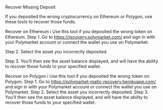 Recover Missing Deposit

If you deposited the wrong cryptocurrency on Ethereum or Polygon, use these tools to recover those funds.

Recover on Ethereum
ℹ️ Use this tool if you deposited the wrong token on Ethereum.
Step 1. Go to https://recovery.polymarket.com/ and sign in with your Polymarket account or connect the wallet you use on Polymarket.

Step 2. Select the asset you incorrectly deposited.

Step 3. You’ll then see the asset balance displayed, and will have the ability to recover those funds to your specified wallet.

Recover on Polygon
ℹ️ Use this tool if you deposited the wrong token on Polygon.
Step 1. Go to https://polymarket-matic-recovery.herokuapp.com/ and sign in with your Polymarket account or connect the wallet you use on Polymarket.
Step 2. Select the asset you incorrectly deposited.
Step 3. You’ll then see the asset balance displayed, and will have the ability to recover those funds to your specified wallet.
